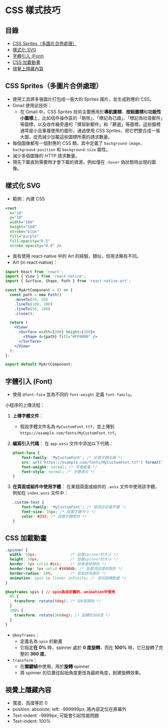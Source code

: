 # CSS 樣式技巧

## 目錄
- [CSS Sprites（多圖片合併處理）](#css-sprites多圖片合併處理)
- [樣式化 SVG](#樣式化-svg)
- [字體引入 (Font)](#字體引入-font)
- [CSS 加載動畫](#css-加載動畫)
- [視覺上隱藏內容](#視覺上隱藏內容)

## CSS Sprites（多圖片合併處理）
* 使用工具將多張圖片打包成一張大的 Sprites 圖片，並生成對應的 CSS。
* Gmail 使用此技術：
  * 在 Gmail 中，CSS Sprites 技術主要應用於**導航圖標**、**按鈕圖標**和**功能性小圖標**上，比如信件操作區的「刪除」、「標記為已讀」、「標記為垃圾郵件」等圖標，以及收件箱旁邊的「撰寫新郵件」和「篩選」等圖標。這些圖標通常是小且重複使用的圖形，通過使用 CSS Sprites，把它們整合成一張大圖，從而減少加載這些圖標所需的請求數量。
* 每個圖像都有一個對應的 CSS 類，其中定義了 `background-image`、`background-position` 和 `background-size` 屬性。
* 減少多個圖像的 HTTP 請求數量。
* 預先下載直到需要時才會下載的資源，例如僅在 `:hover` 偽狀態時出現的圖像。

## 樣式化 SVG
* 範例：內建 CSS

```svg
<rect
  x="10"
  y="10"
  width="100"
  height="100"
  stroke="blue"
  fill="purple"
  fill-opacity="0.5"
  stroke-opacity="0.8" />
```

* 我有使用 react-native 中的 Art 的經驗，類似，但用法略有不同。
* Art (in react-native)：

```jsx
import React from 'react';
import { View } from 'react-native';
import { Surface, Shape, Path } from 'react-native-art';

const MyArtComponent = () => {
  const path = new Path()
    .moveTo(50, 50)
    .lineTo(100, 100)
    .lineTo(50, 100)
    .close();

  return (
    <View>
      <Surface width={200} height={200}>
        <Shape d={path} fill="#FF0000" />
      </Surface>
    </View>
  );
};

export default MyArtComponent;
```

## 字體引入 (Font)
* 使用 `@font-face` 並為不同的 `font-weight` 定義 `font-family`。

小程序的上傳流程：

1. **上傳字體文件**：
   - 假設字體文件名為 `MyCustomFont.ttf`，並上傳到 `https://example.com/fonts/MyCustomFont.ttf`。

2. **編寫引入代碼**：
   在 `app.wxss` 文件中添加以下代碼：

   ```css
   @font-face {
       font-family: 'MyCustomFont'; /* 定義字體名稱 */
       src: url('https://example.com/fonts/MyCustomFont.ttf') format('truetype'); /* 引入字體文件 */
       font-weight: normal; /* 字體重量 */
       font-style: normal; /* 字體樣式 */
   }
   ```

3. **在頁面或組件中使用字體**：
   在某個頁面或組件的 `.wxss` 文件中使用該字體，例如在 `index.wxss` 文件中：

   ```css
   .custom-text {
       font-family: 'MyCustomFont'; /* 使用自定義字體 */
       font-size: 16px; /* 設置字體大小 */
       color: #333; /* 設置字體顏色 */
   }
   ```

## CSS 加載動畫

```css
.spinner {
  width: 50px;               /* 設置spinner的大小 */
  height: 50px;              /* 設置spinner的大小 */
  border: 5px solid #ccc;    /* 設置邊框顏色 */
  border-top: 5px solid #3498db; /* 設置頂部邊框顏色 */
  border-radius: 50%;        /* 使其成為圓形 */
  animation: spin 1s linear infinite; /* 添加旋轉動畫 */
}

@keyframes spin { // spin為自定義的，animation中使用
  0% {
    transform: rotate(0deg); /* 從0度開始 */
  }
  100% {
    transform: rotate(360deg); /* 旋轉到360度 */
  }
}
```

- `@keyframes`：
  - 定義名為 `spin` 的動畫
  - 它指定**在 0%** 時，spinner 處於 **0 度旋轉**，而在 **100%** 時，它已旋轉了完整的 **360 度**。
- `transform`：
  - 在**關鍵幀**中使用，用於**旋轉** spinner
  - 將 spinner 的位置從起始角度更改為最終角度，創建旋轉效果。

## 視覺上隱藏內容
* 寬度、高度等於 0
* position: absolute; left: -999999px; 將內容定位在屏幕外
* Text-indent: -9999px; 可能會引起性能問題
* Text-indent: 100% 